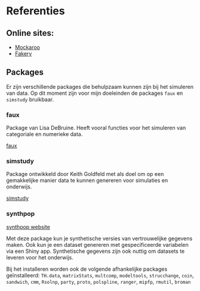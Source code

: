 # Referenties {#sec-referenties}

## Online sites:

-   [Mockaroo](https://www.mockaroo.com/)
-   [Fakery](https://fakery.dev/)

## Packages

Er zijn verschillende packages die behulpzaam kunnen zijn bij het simuleren van data. Op dit moment zijn voor mijn doeleinden de packages `faux` en `simstudy` bruikbaar.

### faux

Package van Lisa DeBruine. Heeft vooral functies voor het simuleren van categoriale en numerieke data.

[faux](https://debruine.github.io/faux/)

### simstudy

Package ontwikkeld door Keith Goldfeld met als doel om op een gemakkelijke manier data te kunnen genereren voor simulaties en onderwijs.

[simstudy](https://kgoldfeld.github.io/simstudy/)

### synthpop

[synthpop website](https://synthpop.org.uk/)

Met deze package kun je synthetische versies van vertrouwelijke gegevens maken. Ook kun je een dataset genereren met gespecificeerde variabelen via een Shiny app. Synthetische gegevens zijn ook nuttig om datasets te leveren voor het onderwijs.

Bij het installeren worden ook de volgende afhankelijke packages geïnstalleerd: `TH.data`, `matrixStats`, `multcomp`, `modeltools`, `strucchange`, `coin`, `sandwich`, `cmm`, `Rsolnp`, `party`, `proto`, `polspline`, `ranger`, `mipfp`, `rmutil`, `broman`
